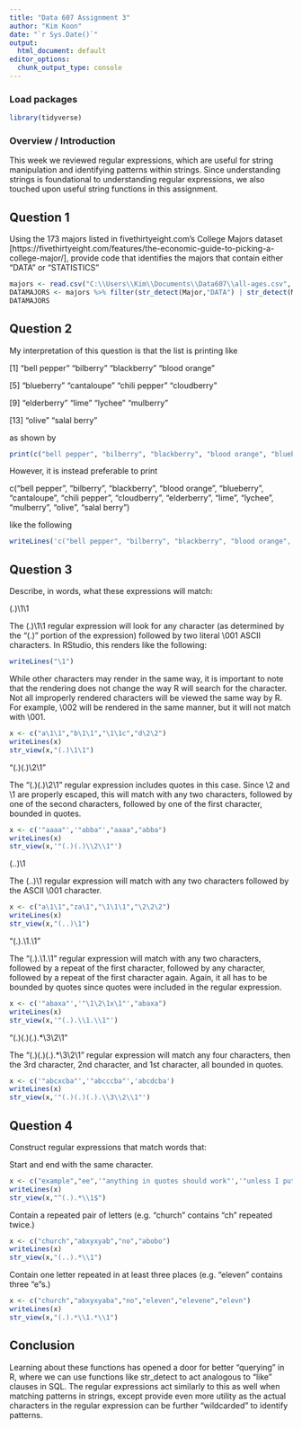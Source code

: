 ---
title: "Data 607 Assignment 3"
author: "Kim Koon"
date: "`r Sys.Date()`"
output:
  html_document: default
editor_options: 
  chunk_output_type: console
---

### Load packages

```{r load-packages, message=FALSE}
library(tidyverse)
```

### Overview / Introduction

This week we reviewed regular expressions, which are useful for string manipulation and identifying patterns within strings.  Since understanding strings is foundational to understanding regular expressions, we also touched upon useful string functions in this assignment.  


## Question 1
Using the 173 majors listed in fivethirtyeight.com’s College Majors dataset [https://fivethirtyeight.com/features/the-economic-guide-to-picking-a-college-major/], provide code that identifies the majors that contain either "DATA" or "STATISTICS"

```{r load-and-filter-data}
majors <- read.csv("C:\\Users\\Kim\\Documents\\Data607\\all-ages.csv", header = TRUE, sep = ",")
DATAMAJORS <- majors %>% filter(str_detect(Major,"DATA") | str_detect(Major,"STATISTICS"))
DATAMAJORS  

```

## Question 2
My interpretation of this question is that the list is printing like 

[1] "bell pepper"  "bilberry"     "blackberry"   "blood orange"

[5] "blueberry"    "cantaloupe"   "chili pepper" "cloudberry"  

[9] "elderberry"   "lime"         "lychee"       "mulberry"    

[13] "olive"        "salal berry"

as shown by

```{r before-format}
print(c("bell pepper", "bilberry", "blackberry", "blood orange", "blueberry", "cantaloupe", "chili pepper", "cloudberry", "elderberry", "lime", "lychee", "mulberry", "olive", "salal berry"))
```
However, it is instead preferable to print

c("bell pepper", "bilberry", "blackberry", "blood orange", "blueberry", "cantaloupe", "chili pepper", "cloudberry", "elderberry", "lime", "lychee", "mulberry", "olive", "salal berry")

like the following
```{r after-format}
writeLines('c("bell pepper", "bilberry", "blackberry", "blood orange", "blueberry", "cantaloupe", "chili pepper", "cloudberry", "elderberry", "lime", "lychee", "mulberry", "olive", "salal berry")')
```

## Question 3

Describe, in words, what these expressions will match:

(.)\1\1

The (.)\1\1 regular expression will look for any character (as determined by the "(.)" portion of the expression) followed by two literal \001 ASCII characters. In RStudio, this renders like the following:
```{r box}
writeLines("\1")
```

While other characters may render in the same way, it is important to note that the rendering does not change the way R will search for the character.  Not all improperly rendered characters will be viewed the same way by R.  For example, \002 will be rendered in the same manner, but it will not match with \001.


```{r regexp1}
x <- c("a\1\1","b\1\1","\1\1c","d\2\2")
writeLines(x)
str_view(x,"(.)\1\1")
```

"(.)(.)\\2\\1"

The "(.)(.)\\2\\1" regular expression includes quotes in this case.  Since \\2 and \\1 are properly escaped, this will match with any two characters, followed by one of the second characters, followed by one of the first character, bounded in quotes.

```{r regexp2}
x <- c('"aaaa"','"abba"',"aaaa","abba")
writeLines(x)
str_view(x,'"(.)(.)\\2\\1"')
```

(..)\1

The (..)\1 regular expression will match with any two characters followed by the ASCII \001 character.

```{r regexp3}
x <- c("a\1\1","za\1","\1\1\1","\2\2\2")
writeLines(x)
str_view(x,"(..)\1")
```

"(.).\\1.\\1"

The "(.).\\1.\\1" regular expression will match with any two characters, followed by a repeat of the first character, followed by any character, followed by a repeat of the first character again.  Again, it all has to be bounded by quotes since quotes were included in the regular expression.

```{r regexp4}
x <- c('"abaxa"','"\1\2\1x\1"',"abaxa")
writeLines(x)
str_view(x,'"(.).\\1.\\1"')
```

"(.)(.)(.).*\\3\\2\\1"

The "(.)(.)(.).*\\3\\2\\1" regular expression will match any four characters, then the 3rd character, 2nd character, and 1st character, all bounded in quotes.  

```{r regexp5}
x <- c('"abcxcba"','"abcccba"','abcdcba')
writeLines(x)
str_view(x,'"(.)(.)(.).\\3\\2\\1"')
```

## Question 4
Construct regular expressions that match words that:

Start and end with the same character.
```{r regexp6}
x <- c("example","ee",'"anything in quotes should work"','"unless I put a different char at the end"!')
writeLines(x)
str_view(x,"^(.).*\\1$")
```

Contain a repeated pair of letters (e.g. "church" contains "ch" repeated twice.)
```{r regexp7}
x <- c("church","abxyxyab","no","abobo")
writeLines(x)
str_view(x,"(..).*\\1")
```

Contain one letter repeated in at least three places (e.g. "eleven" contains three "e"s.)
```{r regexp8}
x <- c("church","abxyxyaba","no","eleven","elevene","elevn")
writeLines(x)
str_view(x,"(.).*\\1.*\\1")
```


## Conclusion

Learning about these functions has opened a door for better "querying" in R, where we can use functions like str_detect to act analogous to "like" clauses in SQL. The regular expressions act similarly to this as well when matching patterns in strings, except provide even more utility as the actual characters in the regular expression can be further "wildcarded" to identify patterns.
